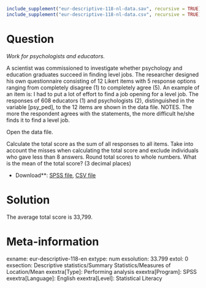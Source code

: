 ```r
include_supplement("eur-descriptive-118-nl-data.sav", recursive = TRUE)
include_supplement("eur-descriptive-118-nl-data.csv", recursive = TRUE)
```


Question
========
*Work for psychologists and educators.*

A scientist was commissioned to investigate whether psychology and education graduates succeed in finding level jobs. The researcher designed his own questionnaire consisting of 12 Likert items with 5 response options ranging from completely disagree (1) to completely agree (5). An example of an item is: I had to put a lot of effort to find a job opening for a level job. The responses of 608 educators (1) and psychologists (2), distinguished in the variable [psy_ped], to the 12 items are shown in the data file. NOTES. The more the respondent agrees with the statements, the more difficult he/she finds it to find a level job.

Open the data file.

Calculate the total score as the sum of all responses to all items. Take into account the misses when calculating the total score and exclude individuals who gave less than 8 answers. Round total scores to whole numbers. What is the mean of the total score? (3 decimal places)

* Download**: [SPSS file](eur-descriptive-118-nl-data.sav), [CSV file](eur-descriptive-118-nl-data.csv)


Solution
========
The average total score is 33,799.

Meta-information
================
exname: eur-descriptive-118-en
extype: num
exsolution: 33.799
extol: 0
exsection: Descriptive statistics/Summary Statistics/Measures of Location/Mean
exextra[Type]: Performing analysis
exextra[Program]: SPSS
exextra[Language]: English
exextra[Level]: Statistical Literacy
